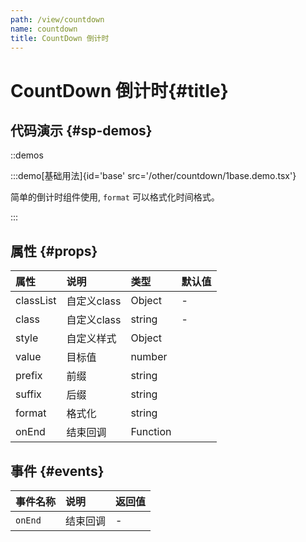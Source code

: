 ```yaml
---
path: /view/countdown
name: countdown
title: CountDown 倒计时
---
```


<div class="sys-ctx-main-left">

# CountDown 倒计时\{#title\}

## 代码演示 \{#sp-demos\}

::demos

:::demo[基础用法]{id='base' src='/other/countdown/1base.demo.tsx'}

简单的倒计时组件使用, `format` 可以格式化时间格式。

:::




## 属性 \{#props\}

| 属性 | 说明 | 类型 | 默认值 |
| :--- | :---- | :--- | :--- |
|classList|自定义class|Object|-|
|class|自定义class|string|-|
|style|自定义样式|Object||
|value|目标值|number||
|prefix|前缀|string||
|suffix|后缀|string||
|format|格式化|string||
|onEnd|结束回调|Function||


## 事件 \{#events\}

| 事件名称 | 说明 | 返回值|
| :--- | :---- | :--- |
|`onEnd`|结束回调|-|

</div>

